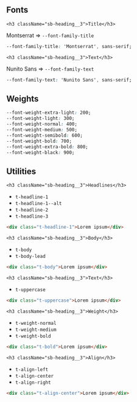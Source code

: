 
<Meta title="2 Styling principles / 2.1 Typography" />

<div className="sb-section">
    <h2 className="sb-heading__2" id="fonts">Fonts</h2>

    <h3 className="sb-heading__3">Title</h3>

Montserrat => `--font-family-title`

```css
--font-family-title: 'Montserrat', sans-serif;
```

    <h3 className="sb-heading__3">Text</h3>

Nunito Sans => `--font-family-text`

```css
--font-family-text: 'Nunito Sans', sans-serif;
```

</div>

<div className="sb-section">
    <h2 className="sb-heading__2" id="weights">Weights</h2>
    
```css
--font-weight-extra-light: 200;
--font-weight-light: 300;
--font-weight-normal: 400;
--font-weight-medium: 500;
--font-weight-semibold: 600;
--font-weight-bold: 700;
--font-weight-extra-bold: 800;
--font-weight-black: 900;
```

</div>

<div className="sb-section">
    <h2 className="sb-heading__2" id="utilities">Utilities</h2>

    <h3 className="sb-heading__3">Headlines</h3>

- `t-headline-1`
- `t-headline-1--alt`
- `t-headline-2`
- `t-headline-3`

```html
<div class="t-headline-1">Lorem ipsum</div>
```

    <h3 className="sb-heading__3">Body</h3>

- `t-body`
- `t-body-lead`

```html
<div class="t-body">Lorem ipsum</div>
```

    <h3 className="sb-heading__3">Text</h3>

- `t-uppercase`

```html
<div class="t-uppercase">Lorem ipsum</div>
```

    <h3 className="sb-heading__3">Weight</h3>

- `t-weight-normal`
- `t-weight-medium`
- `t-weight-bold`

```html
<div class="t-bold">Lorem ipsum</div>
```

    <h3 className="sb-heading__3">Align</h3>

- `t-align-left`
- `t-align-center`
- `t-align-right`

```html
<div class="t-align-center">Lorem ipsum</div>
```

</div>

